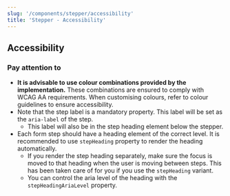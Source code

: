 ```yaml
---
slug: '/components/stepper/accessibility'
title: 'Stepper - Accessibility'
---
```




## Accessibility

### Pay attention to

- **It is advisable to use colour combinations provided by the implementation.** These combinations are ensured to comply with WCAG AA requirements. When customising colours, refer to <InternalLink href="/foundation/design-tokens/colour">colour guidelines</InternalLink> to ensure accessibility.
- Note that the step label is a mandatory property. This label will be set as the `aria-label` of the step.
  - This label will also be in the step heading element below the stepper.
- Each form step should have a heading element of the correct level. It is recommended to use `stepHeading` property to render the heading automatically.
  - If you render the step heading separately, make sure the focus is moved to that heading when the user is moving between steps. This has been taken care of for you if you use the `stepHeading` variant.
  - You can control the aria level of the heading with the `stepHeadingAriaLevel` property.

